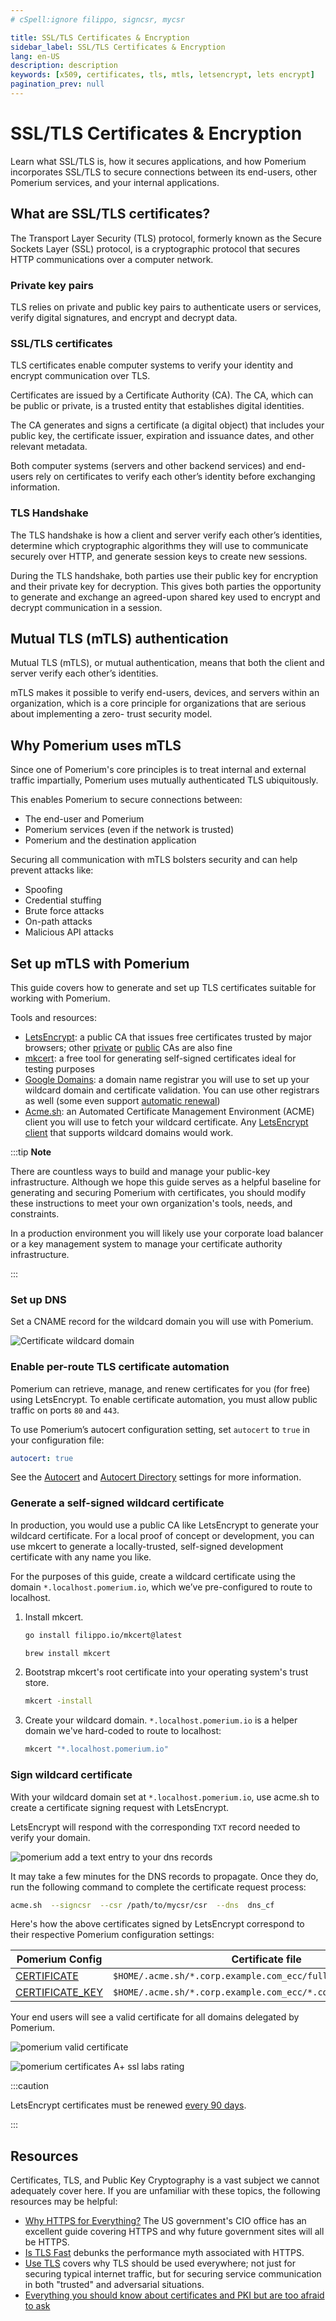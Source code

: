 ```yaml
---
# cSpell:ignore filippo, signcsr, mycsr

title: SSL/TLS Certificates & Encryption
sidebar_label: SSL/TLS Certificates & Encryption
lang: en-US
description: description
keywords: [x509, certificates, tls, mtls, letsencrypt, lets encrypt]
pagination_prev: null
---
```



# SSL/TLS Certificates & Encryption

Learn what SSL/TLS is, how it secures applications, and how Pomerium incorporates SSL/TLS to secure connections between its end-users, other Pomerium services, and your internal applications.

## What are SSL/TLS certificates?

The Transport Layer Security (TLS) protocol, formerly known as the Secure Sockets Layer (SSL) protocol, is a cryptographic protocol that secures HTTP communications over a computer network.

### Private key pairs

TLS relies on private and public key pairs to authenticate users or services, verify digital signatures, and encrypt and decrypt data.

### SSL/TLS certificates

TLS certificates enable computer systems to verify your identity and encrypt communication over TLS.

Certificates are issued by a Certificate Authority (CA). The CA, which can be public or private, is a trusted entity that establishes digital identities.

The CA generates and signs a certificate (a digital object) that includes your public key, the certificate issuer, expiration and issuance dates, and other relevant metadata.

Both computer systems (servers and other backend services) and end-users rely on certificates to verify each other’s identity before exchanging information.

### TLS Handshake

The TLS handshake is how a client and server verify each other’s identities, determine which cryptographic algorithms they will use to communicate securely over HTTP, and generate session keys to create new sessions.

During the TLS handshake, both parties use their public key for encryption and their private key for decryption. This gives both parties the opportunity to generate and exchange an agreed-upon shared key used to encrypt and decrypt communication in a session.

## Mutual TLS (mTLS) authentication

Mutual TLS (mTLS), or mutual authentication, means that both the client and server verify each other’s identities.

mTLS makes it possible to verify end-users, devices, and servers within an organization, which is a core principle for organizations that are serious about implementing a zero- trust security model.

## Why Pomerium uses mTLS

Since one of Pomerium's core principles is to treat internal and external traffic impartially, Pomerium uses mutually authenticated TLS ubiquitously.

This enables Pomerium to secure connections between:

- The end-user and Pomerium
- Pomerium services (even if the network is trusted)
- Pomerium and the destination application

Securing all communication with mTLS bolsters security and can help prevent attacks like:

- Spoofing
- Credential stuffing
- Brute force attacks
- On-path attacks
- Malicious API attacks

## Set up mTLS with Pomerium

This guide covers how to generate and set up TLS certificates suitable for working with Pomerium.

Tools and resources:

- [LetsEncrypt](https://letsencrypt.org/about/): a public CA that issues free certificates trusted by major browsers; other [private](https://blog.cloudflare.com/how-to-build-your-own-public-key-infrastructure/) or [public](https://scotthelme.co.uk/are-ev-certificates-worth-the-paper-theyre-written-on/) CAs are also fine
- [mkcert](https://mkcert.org/): a free tool for generating self-signed certificates ideal for testing purposes
- [Google Domains](https://domains.google.com/): a domain name registrar you will use to set up your wildcard domain and certificate validation. You can use other registrars as well (some even support [automatic renewal](https://github.com/Neilpang/acme.sh/wiki/dnsapi))
- [Acme.sh](https://github.com/Neilpang/acme.sh): an Automated Certificate Management Environment (ACME) client you will use to fetch your wildcard certificate. Any [LetsEncrypt client](https://letsencrypt.org/docs/client-options/) that supports wildcard domains would work.

:::tip **Note**

There are countless ways to build and manage your public-key infrastructure. Although we hope this guide serves as a helpful baseline for generating and securing Pomerium with certificates, you should modify these instructions to meet your own organization's tools, needs, and constraints.

In a production environment you will likely use your corporate load balancer or a key management system to manage your certificate authority infrastructure.

:::

### Set up DNS

Set a CNAME record for the wildcard domain you will use with Pomerium.

![Certificate wildcard domain](./img/certificates/certificate-wildcard-domain.png)

### Enable per-route TLS certificate automation

Pomerium can retrieve, manage, and renew certificates for you (for free) using LetsEncrypt. To enable certificate automation, you must allow public traffic on ports `80` and `443`.

To use Pomerium’s autocert configuration setting, set `autocert` to `true` in your configuration file:

```yaml
autocert: true
```

See the [Autocert] and [Autocert Directory] settings for more information.

### Generate a self-signed wildcard certificate

In production, you would use a public CA like LetsEncrypt to generate your wildcard certificate. For a local proof of concept or development, you can use mkcert to generate a locally-trusted, self-signed development certificate with any name you like.

For the purposes of this guide, create a wildcard certificate using the domain `*.localhost.pomerium.io`, which we’ve pre-configured to route to localhost.

1.  Install mkcert.

    <Tabs>

    <TabItem value="go" label="Go">

    ```bash
    go install filippo.io/mkcert@latest
    ```

    </TabItem>

    <TabItem value="homebrew" label="Homebrew">

    ```bash
    brew install mkcert
    ```

    </TabItem>

    </Tabs>

1.  Bootstrap mkcert's root certificate into your operating system's trust store.

    ```bash
    mkcert -install
    ```

1.  Create your wildcard domain. `*.localhost.pomerium.io` is a helper domain we've hard-coded to route to localhost:

    ```bash
    mkcert "*.localhost.pomerium.io"
    ```

### Sign wildcard certificate

With your wildcard domain set at `*.localhost.pomerium.io`, use acme.sh to create a certificate signing request with LetsEncrypt.

<GenerateWildcardCert />

LetsEncrypt will respond with the corresponding `TXT` record needed to verify your domain.

![pomerium add a text entry to your dns records](./img/certificates/certificate-domain-challenge.png)

It may take a few minutes for the DNS records to propagate. Once they do, run the following command to complete the certificate request process:

```bash
acme.sh  --signcsr  --csr /path/to/mycsr/csr  --dns  dns_cf
```

Here's how the above certificates signed by LetsEncrypt correspond to their respective Pomerium configuration settings:

| Pomerium Config | Certificate file |
| --- | --- |
| [CERTIFICATE] | `$HOME/.acme.sh/*.corp.example.com_ecc/fullchain.cer` |
| [CERTIFICATE_KEY][certificate] | `$HOME/.acme.sh/*.corp.example.com_ecc/*.corp.example.com.key` |

Your end users will see a valid certificate for all domains delegated by Pomerium.

![pomerium valid certificate](./img/certificates/certificates-valid-secure-certificate.png)

![pomerium certificates A+ ssl labs rating](./img/certificates/certificates-ssl-report.png)

:::caution

LetsEncrypt certificates must be renewed [every 90 days](https://letsencrypt.org/2015/11/09/why-90-days.html).

:::

## Resources

Certificates, TLS, and Public Key Cryptography is a vast subject we cannot adequately cover here. If you are unfamiliar with these topics, the following resources may be helpful:

- [Why HTTPS for Everything?](https://https.cio.gov/everything/) The US government's CIO office has an excellent guide covering HTTPS and why future government sites will all be HTTPS.
- [Is TLS Fast](https://istlsfastyet.com/) debunks the performance myth associated with HTTPS.
- [Use TLS](https://smallstep.com/blog/use-tls.html) covers why TLS should be used everywhere; not just for securing typical internet traffic, but for securing service communication in both "trusted" and adversarial situations.
- [Everything you should know about certificates and PKI but are too afraid to ask](https://smallstep.com/blog/everything-pki.html)

[autocert]: /docs/reference/autocert
[autocert directory]: /docs/reference/autocert/autocert-directory
[certificate]: /docs/reference/certificates
[certificate_authority]: /docs/reference/certificate-authority
[certificate_key]: /docs/reference/certificates
[override_certificate_name]: /docs/reference/override-certificate-name
[principles]: /docs/concepts/zero-trust.md#history
[zero trust]: /docs/concepts/zero-trust.md#zero-trust
